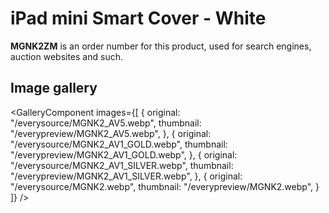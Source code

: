 
# iPad mini Smart Cover - White

<Callout type='info' emoji='👉🏻'>**MGNK2ZM** is an order number for this product, used for search engines, auction websites and such.</Callout>

## Image gallery

<GalleryComponent
    images={[
      {
        original: "/everysource/MGNK2_AV5.webp",
        thumbnail: "/everypreview/MGNK2_AV5.webp",
      },
      {
        original: "/everysource/MGNK2_AV1_GOLD.webp",
        thumbnail: "/everypreview/MGNK2_AV1_GOLD.webp",
      },
      {
        original: "/everysource/MGNK2_AV1_SILVER.webp",
        thumbnail: "/everypreview/MGNK2_AV1_SILVER.webp",
      },
      {
        original: "/everysource/MGNK2.webp",
        thumbnail: "/everypreview/MGNK2.webp",
      }
    ]}
  />
